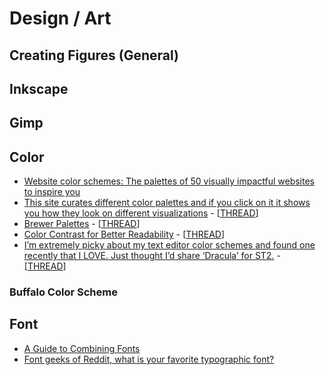# Design / Art {#sec:design}
## Creating Figures (General)
## Inkscape
## Gimp
## Color
- [Website color schemes: The palettes of 50 visually impactful websites to inspire you](https://www.canva.com/learn/website-color-schemes/)
- [This site curates different color palettes and if you click on it it shows you how they look on different visualizations](http://colorhunt.co) - [[THREAD](https://www.reddit.com/r/visualization/comments/3hfl4b/this_site_curates_different_color_palettes_and_if/)]
- [Brewer Palettes](http://mkweb.bcgsc.ca/brewer/) - [[THREAD](https://www.reddit.com/r/visualization/comments/2wjo1w/brewer_palettes/)]
- [Color Contrast for Better Readability](http://viget.com/inspire/color-contrast) - [[THREAD](https://www.reddit.com/r/web_design/comments/2y286y/color_contrast_for_better_readability/)]
- [I'm extremely picky about my text editor color schemes and found one recently that I LOVE. Just thought I'd share 'Dracula' for ST2.](http://i.imgur.com/quEhh7S.png) - [[THREAD](https://www.reddit.com/r/web_design/comments/3845qb/im_extremely_picky_about_my_text_editor_color/)]

### Buffalo Color Scheme
## Font
- [A Guide to Combining Fonts](https://betterwebtype.com/combining-fonts-guide)
- [Font geeks of Reddit, what is your favorite typographic font?](https://www.reddit.com/r/AskReddit/comments/31n0kh/font_geeks_of_reddit_what_is_your_favorite/)
